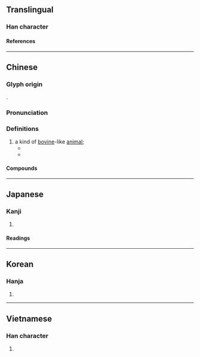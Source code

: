 {{character info}}
==Translingual==

===Han character===
{{Han char|rn=10|rad=儿|as=06|sn=8|four=77217|canj=SSUU,SUHU|ids=⿱凹儿}}

====References====
{{Han ref|kx=0125.070|dkj=01369|dj=0265.100|hdz=10270.030|uh=5155}}

----

==Chinese==
{{zh-forms|alt=𧣶,𠒅,咒,𠙃,𠒊,𠒃,𧤄,𤉡,𧰽,𧱃,雉}}

===Glyph origin===
{{Han etym}}
{{liushu|p}}.

===Pronunciation===
{{zh-pron
|m=sì
|c=zi6
|mc=y
|oc=y
|cat=n
}}

===Definitions===
{{zh-hanzi}}

# a kind of [[bovine]]-like [[animal]]; {{n-g|traditionally often thought of as a species of [[rhinoceros]] or a female rhinoceros ({{w|Jiyun}}; {{w|Bencao Gangmu}}), modern research suggests it probably originally referred to wild water buffalo ({{zh-ref|Schuessler 2007}}).}}
#* {{zh-x|丙子 卜：王 獲。允 獲 兕 一。|Crack-making on ''bingzi'' [day]: "His Majesty will catch [game]." [Verification:] He really did catch '''wild buffalo''', one.|CL-PC|ref={{w|Oracle bone}} from the reign of {{w|Wu Ding}}, thirteenth century <small>B.C.E.</small>, quoted and translated in ''Working for His Majesty: Research Notes on Labor Mobilization in Late Shang China (ca. 1200–1045 B.C.)'' by David N. Keightley}}
#* {{zh-x|虎 兕 出 於 柙，龜 玉 毀 於 櫝中，是 誰 之 過 與？|When a tiger or '''rhinoceros'''{{sic}} escapes from his cage; when a tortoise or piece of jade is injured in its repository - whose is the fault?|ref=Analects}}

====Compounds====
{{zh-der|兕觥|兕中|虎兕出柙|隨兕}}

----

==Japanese==

===Kanji===
{{ja-kanji|grade=|rs=儿06}}

# {{rfdef|ja|sort=儿06}}

====Readings====
{{ja-readings
|on=し, じ
}}

----

==Korean==

===Hanja===
{{ko-hanja|시}}

# {{rfdef|ko|sort=儿06}}

----

==Vietnamese==

===Han character===
{{vi-readings|reading=[[tỉ]]|rs=儿06}}

# {{rfdef|vi|sort=儿06}}